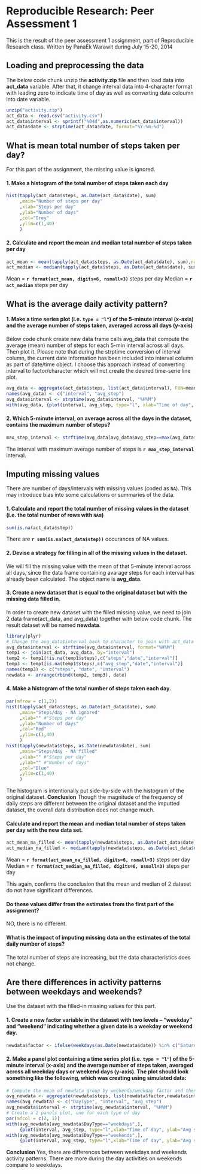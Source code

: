 # Reproducible Research: Peer Assessment 1
This is the result of the peer assessment 1 assignment, part of Reproducible Research class.
Written by PanaEk Warawit during July 15-20, 2014

## Loading and preprocessing the data
The below code chunk unzip the **activity.zip** file and then load data into **act_data** variable. After that, it change interval data into 4-character format with leading zero to indicate time of day as well as converting date coloumn into date variable.
```r
unzip("activity.zip")
act_data <- read.csv("activity.csv")
act_data$interval <- sprintf("%04d",as.numeric(act_data$interval))
act_data$date <- strptime(act_data$date, format="%Y-%m-%d")
```

## What is mean total number of steps taken per day?
For this part of the assignment, the missing value is ignored.

#### 1. Make a histogram of the total number of steps taken each day

```r
hist(tapply(act_data$steps, as.Date(act_data$date), sum)
     ,main="Number of steps per day"
     ,xlab="Steps per day"
     ,ylab="Number of days"
     ,col="Grey"
     ,ylim=c(1,40)
     )
```

#### 2. Calculate and report the **mean** and **median** total number of steps taken per day
```r
act_mean <- mean(tapply(act_data$steps, as.Date(act_data$date), sum),na.rm=TRUE)
act_median <- median(tapply(act_data$steps, as.Date(act_data$date), sum),na.rm=TRUE)
```
Mean = **`r format(act_mean, digits=6, nsmall=3)`** steps per day
Median = **`r act_median`** steps per day

## What is the average daily activity pattern?
#### 1. Make a time series plot (i.e. `type = "l"`) of the 5-minute interval (x-axis) and the average number of steps taken, averaged across all days (y-axis)
Below code chunk create new data frame calls avg_data that compute the average (mean) number of steps for each 5-min interval across all days. Then plot it. Please note that during the strptime conversion of interval column, the current date information has been included into interval column as part of date/time object. I choose this approach instead of converting interval to factor/character which will not create the desired time-serie line plot. 

```r
avg_data <- aggregate(act_data$steps, list(act_data$interval), FUN=mean, na.rm=TRUE)
names(avg_data) <- c("interval", "avg_step")
avg_data$interval <- strptime(avg_data$interval, "%H%M")
with(avg_data, {plot(interval, avg_step, type="l", xlab="Time of day", ylab="Avg steps", main="Daily Activity Pattern" )})

```
#### 2. Which 5-minute interval, on average across all the days in the dataset, contains the maximum number of steps?
```r
max_step_interval <- strftime(avg_data[avg_data$avg_step==max(avg_data$avg_step),"interval"], format="%H:%M")
```
The interval with maximum average number of steps is **`r max_step_interval`** interval. 

## Imputing missing values
There are number of days/intervals with missing values (coded as `NA`). This may introduce
bias into some calculations or summaries of the data.

#### 1. Calculate and report the total number of missing values in the dataset (i.e. the total number of rows with `NA`s)
```r
sum(is.na(act_data$step))
```
There are **`r sum(is.na(act_data$step))`** occurances of NA values.

#### 2. Devise a strategy for filling in all of the missing values in the dataset.
We will fill the missing value with the mean of that 5-minute interval across all days, since the data frame containing avarage steps for each interval has already been calculated. The object name is **avg_data**.

#### 3. Create a new dataset that is equal to the original dataset but with the missing data filled in.
In order to create new dataset with the filled missing value, we need to join 2 data frame(act_data, and avg_data) together with below code chunk. The result dataset will be named **newdata**.

```r
library(plyr)
# Change the avg_data$interval back to character to join with act_data
avg_data$interval <- strftime(avg_data$interval, format="%H%M")
temp1 <- join(act_data, avg_data, by="interval")
temp2 <- temp1[!is.na(temp1$steps),c("steps","date","interval")]
temp3 <- temp1[is.na(temp1$steps),c("avg_step","date","interval")]
names(temp3) <- c("steps", "date", "interval")
newdata <- arrange(rbind(temp2, temp3), date)
```

#### 4. Make a histogram of the total number of steps taken each day.
```r
par(mfrow = c(1,2))
hist(tapply(act_data$steps, as.Date(act_data$date), sum)
     ,main="Steps/day - NA ignored"
     ,xlab="" #"Steps per day"
     ,ylab="Number of days"
     ,col="Red"
     ,ylim=c(1,40)
     )
hist(tapply(newdata$steps, as.Date(newdata$date), sum)
     ,main="Steps/day - NA filled"
     ,xlab="" #"Steps per day"
     ,ylab="" #"Number of days"
     ,col="Blue"
     ,ylim=c(1,40)
     )
```

The histogram is intentionally put side-by-side with the histogram of the original dataset. 
**Conclusion** Though the magnitude of the frequency of daily steps are different between the original dataset and the imputted dataset, the overall data distribution does not change much. 

#### Calculate and report the **mean** and **median** total number of steps taken per day with the new data set.
```r
act_mean_na_filled <- mean(tapply(newdata$steps, as.Date(act_data$date), sum))
act_median_na_filled <- median(tapply(newdata$steps, as.Date(act_data$date), sum))
```

Mean = **`r format(act_mean_na_filled, digits=6, nsmall=3)`** steps per day  
Median = **`r format(act_median_na_filled, digits=6, nsmall=3)`** steps per day

This again, confirms the conclusion that the mean and median of 2 dataset do not have significant differences.

#### Do these values differ from the estimates from the first part of the assignment? 
NO, there is no different. 

#### What is the impact of imputing missing data on the estimates of the total daily number of steps?
The total number of steps are increasing, but the data characteristics does not change.

## Are there differences in activity patterns between weekdays and weekends?
Use the dataset with the filled-in missing values for this part.

#### 1. Create a new factor variable in the dataset with two levels -- "weekday" and "weekend" indicating whether a given date is a weekday or weekend day.

```r
newdata$factor <- ifelse(weekdays(as.Date(newdata$date)) %in% c("Saturday","Sunday"),"weekends","weekdays")
```

#### 2. Make a panel plot containing a time series plot (i.e. `type = "l"`) of the 5-minute interval (x-axis) and the average number of steps taken, averaged across all weekday days or weekend days (y-axis). The plot should look something like the following, which was creating using **simulated data**:


```r
# Compute the mean of newdata group by weekends/weekday factor and then by interval, put it in avg_newdata 
avg_newdata <- aggregate(newdata$steps, list(newdata$factor,newdata$interval), FUN=mean)
names(avg_newdata) <- c("DayType", "interval", "avg_step")
avg_newdata$interval <- strptime(avg_newdata$interval, "%H%M")
# Create a 2 panels plot, one for each type of day
par(mfcol = c(2, 1))
with(avg_newdata[avg_newdata$DayType=="weekdays",], 
     {plot(interval, avg_step, type="l",xlab="Time of day", ylab="Avg steps", main="Week Days Activity Pattern")})
with(avg_newdata[avg_newdata$DayType=="weekends",], 
     {plot(interval, avg_step, type="l",xlab="Time of day", ylab="Avg steps", main="Week Ends Activity Pattern")})

```

**Conclusion** Yes, there are differences between weekdays and weekends activity patterns. There are more during the day activities on weekends compare to weekdays. 


